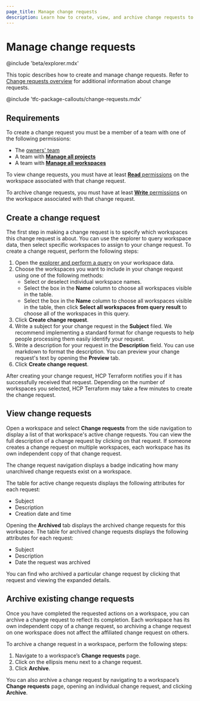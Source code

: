 ```yaml
---
page_title: Manage change requests
description: Learn how to create, view, and archive change requests to manage a backlog of actionable todos on workspaces.
---
```


# Manage change requests


<!-- BEGIN: TFEnterprise:only name:explorer -->
@include 'beta/explorer.mdx'
<!-- END: TFEnterprise:only name:explorer -->

This topic describes how to create and manage change requests. Refer to [Change requests overview](/terraform/cloud-docs/workspaces/change-requests) for additional information about change requests.

<!-- BEGIN: TFC:only name:pnp-callout -->
@include 'tfc-package-callouts/change-requests.mdx'
<!-- END: TFC:only name:pnp-callout -->

## Requirements

To create a change request you must be a member of a team with one of the following permissions:

* The [owners' team](/terraform/cloud-docs/users-teams-organizations/permissions/organization#organization-owners)
* A team with [**Manage all projects**](/terraform/cloud-docs/users-teams-organizations/permissions/organization#manage-all-projects)
* A  team with [**Manage all workspaces**](/terraform/cloud-docs/users-teams-organizations/permissions/organization#manage-all-workspaces)

To view change requests, you must have at least [**Read** permissions](/terraform/cloud-docs/users-teams-organizations/permissions/workspace#read-role) on the workspace associated with that change request.

To archive change requests, you must have at least [**Write** permissions](/terraform/cloud-docs/users-teams-organizations/permissions/workspace#write-role) on the workspace associated with that change request.

## Create a change request

The first step in making a change request is to specify which workspaces this change request is about. You can use the explorer to query workspace data, then select specific workspaces to assign to your change request. To create a change request, perform the following steps:

1. Open the [explorer and perform a query](/terraform/cloud-docs/workspaces/explorer) on your workspace data.
1. Choose the workspaces you want to include in your change request using one of the following methods:
   * Select or deselect individual workspace names.
   * Select the box in the **Name** column to choose all workspaces visible in the table.
   * Select the box in the **Name** column to choose all workspaces visible in the table, then click **Select all workspaces from query result** to choose all of the workspaces in this query.
1. Click **Create change request**.
1. Write a subject for your change request in the **Subject** filed. We recommend implementing a standard format for change requests to help people processing them easily identify your request.
1. Write a description for your request in the **Description** field. You can use markdown to format the description. You can preview your change request's text by opening the **Preview** tab.
1. Click **Create change request**.

After creating your change request, HCP Terraform notifies you if it has successfully received that request. Depending on the number of workspaces you selected, HCP Terraform may take a few minutes to create the change request.

## View change requests

Open a workspace and select **Change requests** from the side navigation to display a list of that workspace's active change requests. You can view the full description of a change request by clicking on that request. If someone creates a change request on multiple workspaces, each workspace has its own independent copy of that change request.

The change request navigation displays a badge indicating how many unarchived change requests exist on a workspace.

The table for active change requests displays the following attributes for each request:

* Subject
* Description
* Creation date and time

Opening the **Archived** tab displays the archived change requests for this workspace. The table for archived change requests displays the following attributes for each request:

* Subject
* Description
* Date the request was archived

You can find who archived a particular change request by clicking that request and viewing the expanded details.

## Archive existing change requests

Once you have completed the requested actions on a workspace, you can archive a change request to reflect its completion. Each workspace has its own independent copy of a change request, so archiving a change request on one workspace does not affect the affiliated change request on others.

To archive a change request in a workspace, perform the following steps:

1. Navigate to a workspace’s **Change requests** page.
1. Click on the ellipsis menu next to a change request.
1. Click **Archive**.

You can also archive a change request by navigating to a workspace’s **Change requests** page, opening an individual change request, and clicking **Archive**.
